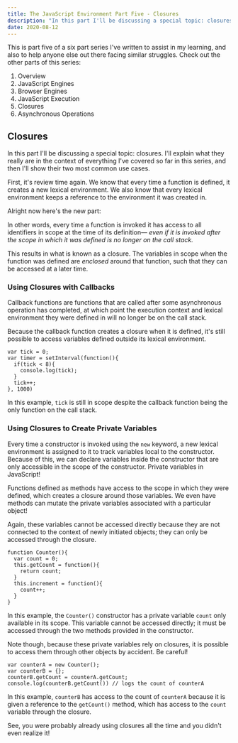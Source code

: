 ```yaml
---
title: The JavaScript Environment Part Five - Closures
description: "In this part I'll be discussing a special topic: closures. I'll explain what they really are in the context of everything I've covered so far in this series..."
date: 2020-08-12
---
```


This is part five of a six part series I've written to assist in my learning, and also to help anyone else out there facing similar struggles. 
Check out the other parts of this series:

1. <Link to='/posts/javascript-environment-part-one'>Overview</Link>
2. <Link to='/posts/javascript-environment-part-two'>JavaScript Engines</Link>
3. <Link to='/posts/javascript-environment-part-three'>Browser Engines</Link>
4. <Link to='/posts/javascript-environment-part-four'>JavaScript Execution</Link>
5. Closures
6. <Link to='/posts/javascript-environment-part-six'>Asynchronous Operations</Link>

## Closures

In this part I'll be discussing a special topic: closures. I'll explain what they really are in the context of everything I've covered so far in this series,
and then I'll show their two most common use cases.

First, it's review time again. We know that every time a function is defined, it creates a new lexical environment. 
We also know that every lexical environment keeps a reference to the environment it was created in. 

Alright now here's the new part:

In other words, every time a function is invoked it has access to all identifiers in scope at the time of its definition&mdash;
*even if it is invoked after the scope in which it was defined is no longer on the call stack.* 

This results in what is known as a closure. 
The variables in scope when the function was defined are *enclosed* around that function, such that they can be accessed at a later time.

### Using Closures with Callbacks

Callback functions are functions that are called after some asynchronous operation has completed, 
at which point the execution context and lexical environment they were defined in will no longer be on the call stack. 

Because the callback function creates a closure when it is defined, it's still possible to access variables defined outside its lexical environment. 

```
var tick = 0;
var timer = setInterval(function(){
  if(tick < 8){
    console.log(tick);
  }
  tick++;
}, 1000)
```

In this example, `tick` is still in scope despite the callback function being the only function on the call stack. 

### Using Closures to Create Private Variables

Every time a constructor is invoked using the `new` keyword, a new lexical environment is assigned to it to track variables local to the constructor. 
Because of this, we can declare variables inside the constructor that are only accessible in the scope of the constructor. Private variables in JavaScript! 

Functions defined as methods have access to the scope in which they were defined, 
which creates a closure around those variables. We even have methods can mutate the private variables associated with a particular object!

Again, these variables cannot be accessed directly because they are not connected to the context of newly initiated objects; they can only be accessed through the closure. 

```
function Counter(){
  var count = 0;
  this.getCount = function(){
    return count;
  }
  this.increment = function(){
    count++;
  }
}
```

In this example, the `Counter()` constructor has a private variable `count` only available in its scope. 
This variable cannot be accessed directly; it must be accessed through the two methods provided in the constructor. 

Note though, because these private variables rely on closures, it is possible to access them through other objects by accident. Be careful!

```
var counterA = new Counter();
var counterB = {};
counterB.getCount = counterA.getCount;
console.log(counterB.getCount()) // logs the count of counterA
```

In this example, `counterB` has access to the count of `counterA` because it is given a reference to the `getCount()` method, 
which has access to the `count` variable through the closure.

See, you were probably already using closures all the time and you didn't even realize it!